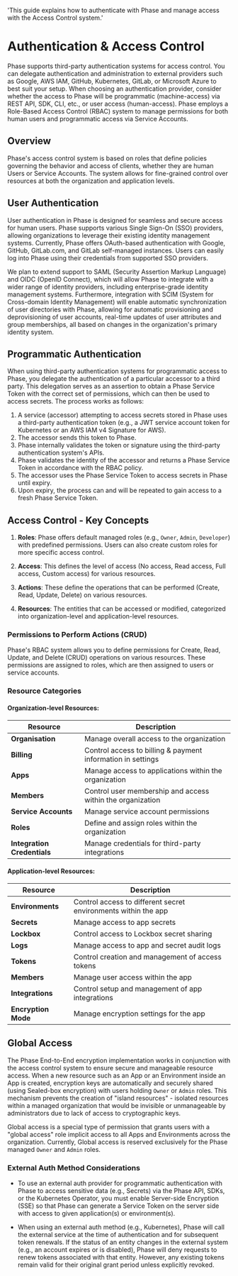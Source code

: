
  'This guide explains how to authenticate with Phase and manage access with the Access Control system.'

<HeroPattern />

# Authentication & Access Control

Phase supports third-party authentication systems for access control. You can delegate authentication and administration to external providers such as Google, AWS IAM, GitHub, Kubernetes, GitLab, or Microsoft Azure to best suit your setup. When choosing an authentication provider, consider whether the access to Phase will be programmatic (machine-access) via REST API, SDK, CLI, etc., or user access (human-access). Phase employs a Role-Based Access Control (RBAC) system to manage permissions for both human users and programmatic access via Service Accounts.

## Overview

Phase's access control system is based on roles that define policies governing the behavior and access of clients, whether they are human Users or Service Accounts. The system allows for fine-grained control over resources at both the organization and application levels.

## User Authentication

User authentication in Phase is designed for seamless and secure access for human users. Phase supports various Single Sign-On (SSO) providers, allowing organizations to leverage their existing identity management systems. Currently, Phase offers OAuth-based authentication with Google, GitHub, GitLab.com, and GitLab self-managed instances. Users can easily log into Phase using their credentials from supported SSO providers.

We plan to extend support to SAML (Security Assertion Markup Language) and OIDC (OpenID Connect), which will allow Phase to integrate with a wider range of identity providers, including enterprise-grade identity management systems. Furthermore, integration with SCIM (System for Cross-domain Identity Management) will enable automatic synchronization of user directories with Phase, allowing for automatic provisioning and deprovisioning of user accounts, real-time updates of user attributes and group memberships, all based on changes in the organization's primary identity system.

<UserAuthProviders />

## Programmatic Authentication

When using third-party authentication systems for programmatic access to Phase, you delegate the authentication of a particular accessor to a third party. This delegation serves as an assertion to obtain a Phase Service Token with the correct set of permissions, which can then be used to access secrets. The process works as follows:

1. A service (accessor) attempting to access secrets stored in Phase uses a third-party authentication token (e.g., a JWT service account token for Kubernetes or an AWS IAM v4 Signature for AWS).
2. The accessor sends this token to Phase.
3. Phase internally validates the token or signature using the third-party authentication system's APIs.
4. Phase validates the identity of the accessor and returns a Phase Service Token in accordance with the RBAC policy.
5. The accessor uses the Phase Service Token to access secrets in Phase until expiry.
6. Upon expiry, the process can and will be repeated to gain access to a fresh Phase Service Token.

## Access Control - Key Concepts

1. **Roles**: Phase offers default managed roles (e.g., `Owner`, `Admin`, `Developer`) with predefined permissions. Users can also create custom roles for more specific access control.

2. **Access**: This defines the level of access (No access, Read access, Full access, Custom access) for various resources.

3. **Actions**: These define the operations that can be performed (Create, Read, Update, Delete) on various resources.

4. **Resources**: The entities that can be accessed or modified, categorized into organization-level and application-level resources.

### Permissions to Perform Actions (CRUD)

Phase's RBAC system allows you to define permissions for Create, Read, Update, and Delete (CRUD) operations on various resources. These permissions are assigned to roles, which are then assigned to users or service accounts.

### Resource Categories

#### Organization-level Resources:

| Resource | Description |
|----------|-------------|
| **Organisation** | Manage overall access to the organization |
| **Billing** | Control access to billing & payment information in settings |
| **Apps** | Manage access to applications within the organization |
| **Members** | Control user membership and access within the organization |
| **Service Accounts** | Manage service account permissions |
| **Roles** | Define and assign roles within the organization |
| **Integration Credentials** | Manage credentials for third-party integrations |

#### Application-level Resources:

| Resource | Description |
|----------|-------------|
| **Environments** | Control access to different secret environments within the app |
| **Secrets** | Manage access to app secrets |
| **Lockbox** | Control access to Lockbox secret sharing |
| **Logs** | Manage access to app and secret audit logs |
| **Tokens** | Control creation and management of access tokens |
| **Members** | Manage user access within the app |
| **Integrations** | Control setup and management of app integrations |
| **Encryption Mode** | Manage encryption settings for the app |

## Global Access

The Phase End-to-End encryption implementation works in conjunction with the access control system to ensure secure and manageable resource access. When a new resource such as an App or an Environment inside an App is created, encryption keys are automatically and securely shared (using Sealed-box encryption) with users holding `Owner` or `Admin` roles. This mechanism prevents the creation of "island resources" - isolated resources within a managed organization that would be invisible or unmanageable by administrators due to lack of access to cryptographic keys.

Global access is a special type of permission that grants users with a "global access" role implicit access to all Apps and Environments across the organization. Currently, Global access is reserved exclusively for the Phase managed `Owner` and `Admin` roles.

### External Auth Method Considerations

- To use an external auth provider for programmatic authentication with Phase to access sensitive data (e.g., Secrets) via the Phase API, SDKs, or the Kubernetes Operator, you must enable Server-side Encryption (SSE) so that Phase can generate a Service Token on the server side with access to given application(s) or environment(s).

- When using an external auth method (e.g., Kubernetes), Phase will call the external service at the time of authentication and for subsequent token renewals. If the status of an entity changes in the external system (e.g., an account expires or is disabled), Phase will deny requests to renew tokens associated with that entity. However, any existing tokens remain valid for their original grant period unless explicitly revoked.